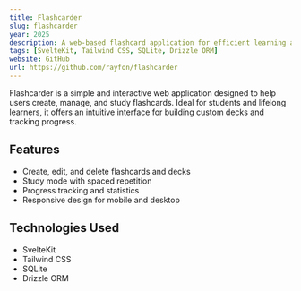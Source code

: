 ```yaml
---
title: Flashcarder
slug: flashcarder
year: 2025
description: A web-based flashcard application for efficient learning and memorisation.
tags: [SvelteKit, Tailwind CSS, SQLite, Drizzle ORM]
website: GitHub
url: https://github.com/rayfon/flashcarder
---
```


Flashcarder is a simple and interactive web application designed to help users create, manage, and study flashcards. Ideal for students and lifelong learners, it offers an intuitive interface for building custom decks and tracking progress.

## Features

- Create, edit, and delete flashcards and decks
- Study mode with spaced repetition
- Progress tracking and statistics
- Responsive design for mobile and desktop

## Technologies Used

- SvelteKit
- Tailwind CSS
- SQLite
- Drizzle ORM
